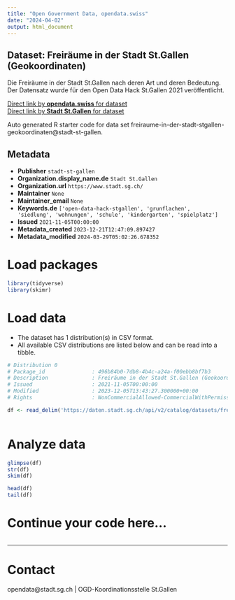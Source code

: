 ```yaml
---
title: "Open Government Data, opendata.swiss"
date: "2024-04-02"
output: html_document
---
```


## Dataset: Freiräume in der Stadt St.Gallen (Geokoordinaten)

Die Freiräume in der Stadt St.Gallen nach deren Art und deren Bedeutung. Der Datensatz wurde für den Open Data Hack St.Gallen 2021 veröffentlicht. 

[Direct link by **opendata.swiss** for dataset](https://opendata.swiss/de/dataset/freiraume-in-der-stadt-st-gallen-geokoordinaten)<br>
[Direct link by **Stadt St.Gallen** for dataset](https://daten.stadt.sg.ch/explore/dataset/freiraume-in-der-stadt-stgallen-geokoordinaten/)

Auto generated R starter code for data set freiraume-in-der-stadt-stgallen-geokoordinaten@stadt-st-gallen.

## Metadata

- **Publisher** `stadt-st-gallen`
- **Organization.display_name.de** `Stadt St.Gallen`
- **Organization.url** `https://www.stadt.sg.ch/`
- **Maintainer** `None`
- **Maintainer_email** `None`
- **Keywords.de** `['open-data-hack-stgallen', 'grunflachen', 'siedlung', 'wohnungen', 'schule', 'kindergarten', 'spielplatz']`
- **Issued** `2021-11-05T00:00:00`
- **Metadata_created** `2023-12-21T12:47:09.897427`
- **Metadata_modified** `2024-03-29T05:02:26.678352`


# Load packages

```r

library(tidyverse)
library(skimr)

```

# Load data

-   The dataset has 1 distribution(s) in CSV format.
-   All available CSV distributions are listed below and can be read into a tibble.

```r

# Distribution 0
# Package_id               : 496b84b0-7db8-4b4c-a24a-f00ebb8bf7b3
# Description              : Freiräume in der Stadt St.Gallen (Geokoordinaten) (csv)
# Issued                   : 2021-11-05T00:00:00
# Modified                 : 2023-12-05T13:43:27.300000+00:00
# Rights                   : NonCommercialAllowed-CommercialWithPermission-ReferenceRequired

df <- read_delim('https://daten.stadt.sg.ch/api/v2/catalog/datasets/freiraume-in-der-stadt-stgallen-geokoordinaten/exports/csv')



```

# Analyze data

```r

glimpse(df)
str(df)
skim(df)

head(df)
tail(df)

```

# Continue your code here...

```r

```

------------------------------------------------------------------------

# Contact

opendata@stadt.sg.ch | OGD-Koordinationsstelle St.Gallen
